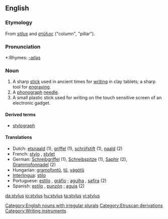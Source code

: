 ==English==
===Etymology===
From {{L.}} ''[[stilus]]'' and {{Gr.}} [[στῦλος]] ("column", "pillar").

===Pronunciation===
*:Rhymes: [[Rhymes:English:-aɪləs|-aɪləs]]

===Noun===
{{wikipedia}}
{{en-noun|styli}}

# A sharp [[stick]] used in ancient times for [[writing]] in clay tablets; a sharp tool for [[engraving]].
# A [[phonograph]] [[needle]].
# A small plastic stick used for writing on the touch sensitive screen of an electronic gadget.

====Derived terms====
*[[stylograph]]

====Translations====
*Dutch: [[etsnaald]] (1), [[griffel]] (1), [[schrijfstift]] (1), [[naald]] (2)
*French: [[stylo]] {{m}}, [[stylet]] {{m}}
*German: [[Schreibgriffel]] {{m}} (1), [[Schreibspitze]] {{f}} (1), [[Saphir]] {{m}} (2), [[Grammofonnadel]] {{f}} (2)
*Hungarian: [[gramofontű]], [[tű]], [[vágótű]]
*[[Interlingua]]: [[stilo]]
*Portuguese: [[estilo]] {{m}}, [[gráfio]] {{m}}; [[agulha]] {{f}}, [[safira]] {{f}} (2)
*Spanish: [[estilo]] {{m}}, [[punzón]] {{m}}; [[aguja]] {{f}} (2)

[[Category:English nouns with irregular plurals]]
[[Category:Etruscan derivations]]
[[Category:Writing instruments]]

[[da:stylus]]
[[io:stylus]]
[[hu:stylus]]
[[ta:stylus]]
[[vi:stylus]]